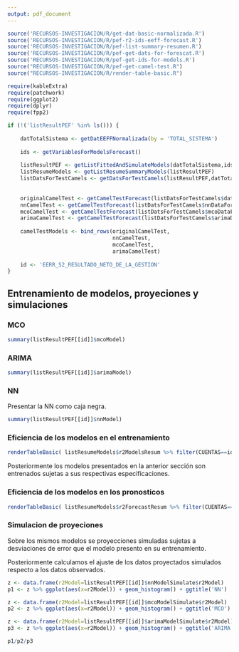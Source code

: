 ```yaml
---
output: pdf_document
---
```


```r
source('RECURSOS-INVESTIGACION/R/get-dat-basic-normalizada.R')
source('RECURSOS-INVESTIGACION/R/pef-r2-ids-eeff-forecast.R')
source('RECURSOS-INVESTIGACION/R/pef-list-summary-resumen.R')
source('RECURSOS-INVESTIGACION/R/pef-get-dats-for-forescat.R')
source('RECURSOS-INVESTIGACION/R/pef-get-ids-for-models.R')
source("RECURSOS-INVESTIGACION/R/pef-get-camel-test.R")
source("RECURSOS-INVESTIGACION/R/render-table-basic.R")

require(kableExtra)
require(patchwork)
require(ggplot2)
require(dplyr)
require(fpp2)

if (!('listResultPEF' %in% ls())) {
    
    datTotalSistema <- getDatEEFFNormalizada(by = 'TOTAL_SISTEMA')
    
    ids <- getVariablesForModelsForecast()
    
    listResultPEF <- getListFittedAndSimulateModels(datTotalSistema,ids)
    listResumeModels <- getListResumeSummaryModels(listResultPEF)
    listDatsForTestCamels <- getDatsForTestCamels(listResultPEF,datTotalSistema,12,TRUE)
    
    
    originalCamelTest <- getCamelTestForecast(listDatsForTestCamels$datCuentas)
    nnCamelTest <- getCamelTestForecast(listDatsForTestCamels$nnDataForecastCuentas)
    mcoCamelTest <- getCamelTestForecast(listDatsForTestCamels$mcoDataForecastCuentas)
    arimaCamelTest <- getCamelTestForecast(listDatsForTestCamels$arimaDataForecastCuentas)
    
    camelTestModels <- bind_rows(originalCamelTest,
                                 nnCamelTest,
                                 mcoCamelTest,
                                 arimaCamelTest)
    
    id <- 'EERR_S2_RESULTADO_NETO_DE_LA_GESTION'
}

```

## Entrenamiento de modelos, proyeciones y simulaciones

### MCO

```r
summary(listResultPEF[[id]]$mcoModel)
```

### ARIMA

```r
summary(listResultPEF[[id]]$arimaModel)
```
### NN

Presentar la NN como caja negra.

```r
summary(listResultPEF[[id]]$nnModel)
```

### Eficiencia de los modelos en el entrenamiento

```r
renderTableBasic( listResumeModels$r2ModelsResum %>% filter(CUENTAS==id) )
```

Posteriormente los modelos presentados en la anterior sección son entrenados sujetas a sus respectivas  especificaciones.

### Eficiencia de los modelos en los pronosticos

```r
renderTableBasic( listResumeModels$r2ForecastResum %>% filter(CUENTAS==id) )
```

### Simulacion de proyeciones

Sobre los mismos modelos se proyecciones simuladas sujetas a desviaciones de error que el modelo presento en su entrenamiento.

Posteriormente calculamos el ajuste de los datos proyectados simulados respecto a los datos observados.

```r
z <- data.frame(r2Model=listResultPEF[[id]]$nnModelSimulate$r2Model)
p1 <- z %>% ggplot(aes(x=r2Model)) + geom_histogram() + ggtitle('NN')

z <- data.frame(r2Model=listResultPEF[[id]]$mcoModelSimulate$r2Model)
p2 <- z %>% ggplot(aes(x=r2Model)) + geom_histogram() + ggtitle('MCO')

z <- data.frame(r2Model=listResultPEF[[id]]$arimaModelSimulate$r2Model)
p3 <- z %>% ggplot(aes(x=r2Model)) + geom_histogram() + ggtitle('ARIMA')

p1/p2/p3
```



